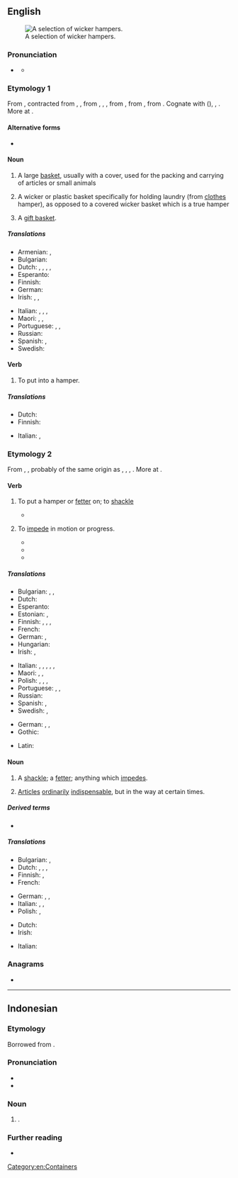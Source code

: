 ==English==
{{wikipedia}}
[[Image:Baskets Wicker.jpg|thumb|A selection of wicker hampers.]]

===Pronunciation===
* {{a|GA}} {{IPA|en|/ˈhæmpɚ/}}
** {{audio|en|LL-Q1860 (eng)-Vealhurl-hamper.wav|Audio (UK)}}

===Etymology 1===
From {{inh|en|enm|hamper}}, contracted from {{m|enm|hanaper}}, {{m|enm|hanypere}}, from {{der|en|xno|hanaper}}, {{der|en|fro|hanapier}}, {{m|fro|hanepier|t=case for holding a large goblet or cup}}, from {{m|fro|hanap|t=goblet, drinking cup}}, from {{der|en|frk|*hnapp|t=cup, bowl, basin}}, from {{der|en|gem-pro|*hnappaz|t=cup, bowl}}. Cognate with {{cog|goh|hnapf|t=cup, bowl, basin}} ({{cog|de|Napf|t=bowl}}), {{cog|nl|nap|t=cup}}, {{cog|ang|hnæpp|t=bowl}}. More at {{l|en|nap}}.

====Alternative forms====
* {{l|en|hampire}} {{qual|obsolete}}

====Noun====
{{en-noun}}

# A large [[basket]], usually with a cover, used for the packing and carrying of articles or small animals
#: {{ux|en|a '''hamper''' of wine}}
#: {{ux|en|a clothes '''hamper'''}}
#: {{ux|en|an oyster '''hamper''', which contains two bushels}}
# {{lb|en|uncommon|except in|New England}} A wicker or plastic basket specifically for holding laundry (from [[clothes]] hamper), as opposed to a covered wicker basket which is a true hamper
# {{lb|en|UK}} A [[gift basket]].

=====Translations=====
{{trans-top|large basket}}
* Armenian: {{t+|hy|զամբյուղ}}, {{t+|hy|կողով}}
* Bulgarian: {{t|bg|кошница с капак|f}}
* Dutch: {{t+|nl|korf}}, {{t+|nl|mand|m}}, {{t+|nl|pakmand|m}}, {{t|nl|sluitmand|m}}, {{t+|nl|wasmand|m}}
* Esperanto: {{t+|eo|korbo}}
* Finnish: {{t+|fi|kori}}
* German: {{t+|de|Korb|m}}
* Irish: {{t+|ga|ciseán|m}} {{qualifier|for food, full of food and drink}}, {{t|ga|ciseach|f}} {{qualifier|for food}}, {{t|ga|cis|f}} {{qualifier|full of food and drink}}
{{trans-mid}}
* Italian: {{t+|it|cesta|f}}, {{t+|it|cesto|m}}, {{t+|it|canestro|m}}, {{t+|it|paniere|m}}
* Maori: {{t|mi|whakatomo}}, {{t|mi|tokanga}} {{qualifier|for food}}, {{t|mi|whirirua}}
* Portuguese: {{t+|pt|balaio|m}}, {{t+|pt|seira|f}}, {{t+|pt|canastra|f}}
* Russian: {{t+|ru|корзи́на|f}}
* Spanish: {{t+|es|cesto|m}}, {{t+|es|cuévano|m}}
* Swedish: {{t+|sv|korg|c}}
{{trans-bottom}}

====Verb====
{{en-verb}}

# {{lb|en|transitive}} To put into a hamper.
#: {{ux|en|Competition pigeons are '''hampered''' for the truck trip to the point of release where the race back starts.}}

=====Translations=====
{{trans-top|to put into a hamper}}
* Dutch: {{t+|nl|inkorven}}
* Finnish: {{t|fi|[[panna]] [[koriin]]}}
{{trans-mid}}
* Italian: {{t+|it|ingabbiare}}, {{t+|it|rinchiudere}}
{{trans-bottom}}

===Etymology 2===
From {{inh|en|enm|hamperen}}, {{m|enm|hampren|t=to hamper, oppress}}, probably of the same origin as {{cog|en|hamble|t=to limp}}, {{cog|sco|hamp|t=to halt in walking, stutter}}, {{cog|nl|haperen|t=to falter, hesitate}}, {{cog|de|hemmen|t=to stop, hinder, check}}. More at {{l|en|hamble}}.

====Verb====
{{en-verb}}

# {{lb|en|transitive}} To put a hamper or [[fetter]] on; to [[shackle]]
#* {{RQ:L'Estrange Fables of Aesop|passage=A lion '''hampered''' in a net.}}
#: {{syn|en|ensnare|inveigle}}
# To [[impede]] in motion or progress.
#: {{syn|en|hinder|embarrass|encumber}}
#* {{quote-book|en|author={{w|Richard Blackmore}}|title=Creation: A Philosophical Poem|year=1712|passage=Engend'ring heats, these one by one unbind, Stretch their small tubes, and '''hamper'd''' nerves unwind.}}
#* {{quote-book|en|author={{w|John Tillotson}}|year=a. 1694|passage=They '''hamper''' and entangle our souls.|title=The Advantages of Religion}}
#* {{quote-journal|en|date=2020 April 8|author=Paul Stephen|title=ECML dive-under drives divergence|journal=Rail|page=44|text=NR Senior Programme Manager Adrian Elliott describes the progress to date: "The weather has played a big part in '''hampering''' the programme. We had the wettest autumn ever and a number of winter storms to contend with, [...]}}

=====Translations=====
{{trans-top|to put a hamper or fetter on; to shackle; to ensnare; to inveigle}}
* Bulgarian: {{t+|bg|препятствам}}, {{t+|bg|затруднявам}}, {{t+|bg|преча}}
* Dutch: {{t+|nl|blokkeren}}
* Esperanto: {{t+|eo|malhelpi}}
* Estonian: {{t|et|takistama}}, {{t|et|segama}}
* Finnish: {{t+|fi|kahlita}}, {{t+|fi|haitata}}, {{t+|fi|vaikeuttaa}}, {{t+|fi|estää}}
* French: {{t+|fr|entraver}}
* German: {{t|de|sich [[verstricken]]}} {{qualifier|figuratively}}, {{t|de|sich [[verheddern]]}}
* Hungarian: {{t+|hu|gátol}}
* Irish: {{t|ga|bac a chur ar}}, {{t|ga|srian a chur ar}}
{{trans-mid}}
* Italian: {{t+|it|impedire}}, {{t+|it|ostacolare}}, {{t+|it|ostruire}}, {{t+|it|bloccare}}, {{t+|it|sbarrare}}, {{t+|it|intralciare}}
* Maori: {{t|mi|whakakōroiroi}}, {{t|mi|whakakōpekapeka}}, {{t|mi|kaiwaenga}}
* Polish: {{t|pl|ujarzmić|pf}}, {{t+|pl|uwięzić|pf}}, {{t|pl|usidlić|pf}}, {{t|pl|spętać|pf}}
* Portuguese: {{t+|pt|impedir}}, {{t+|pt|estorvar}}, {{t+|pt|obstruir}}
* Russian: {{t+|ru|затрудня́ть}}
* Spanish: {{t+|es|estorbar}}, {{t+|es|obstaculizar}}
* Swedish: {{t+|sv|hindra}}, {{t+|sv|hämma}}
{{trans-bottom}}

{{trans-top|to impede in motion or progress}}
* German: {{t+|de|aufhalten}}, {{t+|de|behindern}}, {{t+|de|hemmen}}
* Gothic: {{t|got|𐌼𐌰𐍂𐌶𐌾𐌰𐌽}}
{{trans-mid}}
* Latin: {{t|la|impediō}}
{{trans-bottom}}

====Noun====
{{en-noun}}

# A [[shackle]]; a [[fetter]]; anything which [[impede]]s.
# {{lb|en|nautical}} [[articles|Articles]] [[ordinary|ordinarily]] [[indispensable]], but in the way at certain times.

=====Derived terms=====
* {{l|en|top-hamper|t=unnecessary spars and rigging kept aloft}}

=====Translations=====
{{trans-top|anything which impedes}}
* Bulgarian: {{t+|bg|пречка|f}}, {{t+|bg|препятствие|n}}
* Dutch: {{t+|nl|hindernis}}, {{t+|nl|beletsel|n}}, {{t+|nl|obstakel|n}}, {{t+|nl|struikelblok|n}}
* Finnish: {{t+|fi|este}}, {{t+|fi|pidäke}}
* French: {{t+|fr|obstacle|m}}
{{trans-mid}}
* German: {{t+|de|Hindernis|n}}, {{t|de|Hemm­nis|n}}, {{t+|de|Hemmschuh|m}} {{qualifier|fig.}}
* Italian: {{t+|it|ostacolo|m}}, {{t+|it|impedimento|m}}, {{t+|it|ingombro|m}}
* Polish: {{t+|pl|przeszkoda|f}}, {{t+|pl|zawada|f}}
{{trans-bottom}}

{{trans-top|articles ordinarily indispensable, but in the way at certain times}}
* Dutch: {{t+|nl|waarloos}}
* Irish: {{t-check|ga|amparán|m}}
{{trans-mid}}
* Italian: {{t|it|ingombro di coperta|m}}
{{trans-bottom}}

===Anagrams===
* {{anagrams|en|a=aehmpr|Perham}}

[[Category:en:Containers]]

----

==Indonesian==

===Etymology===
Borrowed from {{bor|id|en|hamper}}.

===Pronunciation===
* {{IPA|id|[ˈhampər]}}
* {{hyphenation|id|ham|pêr}}

===Noun===
{{id-noun|head=|pl=hamper-hamper}}

# {{l|en|gift}}.
#: {{syn|id|paket|parsel}}

===Further reading===
* {{R:KBBI Daring}}
